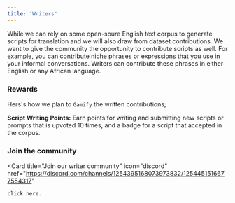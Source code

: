 ```yaml
---
title: 'Writers'
---
```


While we can rely on some open-soure English text corpus to generate scripts for translation and we will also draw from dataset contributions. We want to give the 
community the opportunity to contribute scripts as well. For example, you can contribute niche phrases or expressions that you use in your informal 
conversations. Writers can contribute these phrases in either English or any African language. 

### Rewards

Hers's how we plan to `Gamify` the written contributions;

**Script Writing Points:** Earn points for writing and submitting new scripts or prompts that is upvoted 10 times, and a badge for a script that accepted in the corpus.  

### Join the community

<Card
    title="Join our writer community"
    icon="discord"
    href="https://discord.com/channels/1254395168073973832/1254451516677554317"
  >
    click here.
</Card>